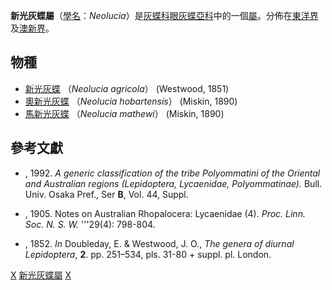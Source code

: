 {{NoteTA
|G1=Butterfly
}}
{{Automatic Taxobox
| taxon = Neolucia
| authority = Waterhouse & Turner, 1905
| image = Neolucia agricola (ento-csiro-au).jpg
| type_species = [[新光灰蝶|新光灰蝶]]<br />''Lucia agricola''
| type_species_authority = Westwood, [1851]
| subdivision_ranks = [[物種|物種]]
| subdivision = 有3種，詳見正文。
| synonyms =
}}

'''新光灰蝶屬'''（[[學名|學名]]：''Neolucia''）是[[灰蝶科|灰蝶科]][[眼灰蝶亞科|眼灰蝶亞科]]中的一個[[屬|屬]]。分佈在[[東洋界|東洋界]]及[[澳新界|澳新界]]。

== 物種 ==
* [[新光灰蝶|新光灰蝶]] （''Neolucia agricola''） (Westwood, 1851)
* [[奧新光灰蝶|奧新光灰蝶]] （''Neolucia hobartensis''） (Miskin, 1890)
* [[馬新光灰蝶|馬新光灰蝶]] （''Neolucia mathewi''） (Miskin, 1890)

== 參考文獻 ==
<references/>
*{{aut|Hirowatari, T.}}, 1992. ''A generic classification of the tribe Polyommatini of the Oriental and Australian regions (Lepidoptera, Lycaenidae, Polyommatinae).'' Bull. Univ. Osaka Pref., Ser '''B''', Vol. 44, Suppl.
*{{aut|Waterhouse, G. A. and Turner, R. E.}}, 1905. Notes on Australian Rhopalocera: Lycaenidae (4). ''Proc. Linn. Soc. N. S. W.'' '''29(4): 798-804.
*{{aut|Westwood, J. O.}}, 1852. ''In'' Doubleday, E. & Westwood, J. O., ''The genera of diurnal Lepidoptera'', '''2'''. pp. 251–534, pls. 31-80 + suppl. pl. London.

{{Commons category|Neolucia}}

{{taxonbar}}
[[Category:_1905年描述的分类群|X]]
[[Category:新光灰蝶屬|]]
[[Category:眼灰蝶族|X]]